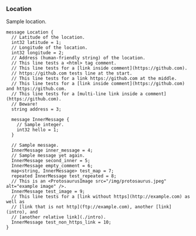 <Definition>

<DefinitionHeader name="message">

### Location

</DefinitionHeader>

Sample location.

```protosaurus--location.v1.Location
message Location {
  // Latitude of the location.
  int32 latitude = 1;
  // Longitude of the location.
  int32 longitude = 2;
  // Address (human-friendly string) of the location.
  // This line tests a <html> tag comment.
  // This line tests for a [link inside comment](https://github.com).
  // https://github.com tests line at the start.
  // This line tests for a link https://github.com at the middle.
  // This line tests for a [link inside comment](https://github.com) and https://github.com.
  // This line tests for a [multi-line link inside a comment](https://github.com).
  // Beware!
  string address = 3;

  message InnerMessage {
    // Sample integer.
    int32 hello = 1;
  }

  // Sample message.
  InnerMessage inner_message = 4;
  // Sample message yet again.
  InnerMessage second_inner = 5;
  InnerMessage empty_comment = 6;
  map<string, InnerMessage> test_map = 7;
  repeated InnerMessage test_repeated = 8;
  // This is an <ProtosaurusImage src="/img/protosaurus.jpeg" alt="example image" />.
  InnerMessage test_image = 9;
  // This line tests for a [link without https](http://example.com) as well as
  // [link that is not http](ftp://example.com), another [link](intro), and
  // [another relative link](./intro).
  InnerMessage test_non_https_link = 10;
}
```

</Definition>
